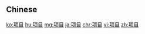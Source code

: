 {{also|項目}}
==Chinese==
{{zh-see|項目}}

[[ko:项目]]
[[hu:项目]]
[[mg:项目]]
[[ja:项目]]
[[chr:项目]]
[[vi:项目]]
[[zh:项目]]